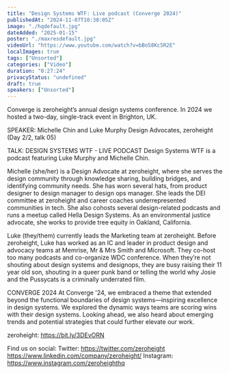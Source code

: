 ```yaml
---
title: "Design Systems WTF: Live podcast (Converge 2024)"
publishedAt: "2024-11-07T10:38:05Z"
image: "./hqdefault.jpg"
dateAdded: "2025-01-15"
poster: "./maxresdefault.jpg"
videoUrl: "https://www.youtube.com/watch?v=bBo58Kc5R2E"
localImages: true
tags: ["Unsorted"]
categories: ["Video"]
duration: "0:27:24"
privacyStatus: "undefined"
draft: true
speakers: ["Unsorted"]
---
```

Converge is zeroheight’s annual design systems conference. In 2024 we hosted a two-day, single-track event in Brighton, UK. 

SPEAKER: 
Michelle Chin and Luke Murphy
Design Advocates, zeroheight
(Day 2/2, talk 05)

TALK: DESIGN SYSTEMS WTF - LIVE PODCAST
Design Systems WTF is a podcast featuring Luke Murphy and Michelle Chin.

Michelle (she/her) is a Design Advocate at zeroheight, where she serves the design community through knowledge sharing, building bridges, and identifying community needs. She has worn several hats, from product designer to design manager to design ops manager. She leads the DEI committee at zeroheight and career coaches underrepresented communities in tech. She also cohosts several design-related podcasts and runs a meetup called Hella Design Systems. As an environmental justice advocate, she works to provide tree equity in Oakland, California.

Luke (they/them) currently leads the Marketing team at zeroheight. Before zeroheight, Luke has worked as an IC and leader in product design and advocacy teams at Memrise, Mr & Mrs Smith and Microsoft. They co-host too many podcasts and co-organize WDC conference. When they’re not shouting about design systems and designops, they are busy raising their 11 year old son, shouting in a queer punk band or telling the world why Josie and the Pussycats is a criminally underrated film.

CONVERGE 2024
At Converge '24, we embraced a theme that extended beyond the functional boundaries of design systems—inspiring excellence in design systems. We explored the dynamic ways teams are scoring wins with their design systems. Looking ahead, we also heard about emerging trends and potential strategies that could further elevate our work.

zeroheight: https://bit.ly/3DEvORN

Find us on social:
Twitter: https://twitter.com/zeroheight
https://www.linkedin.com/company/zeroheight/
Instagram: https://www.instagram.com/zeroheighthq
